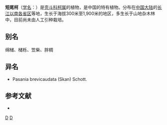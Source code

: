{{Speciesbox 
| genus = Lithocarpus
| species = brevicaudatus
| authority = (Skan) [[早田文藏|Hayata]]
}}
'''短尾柯'''（[[学名|学名]]：{{lang|la|''Lithocarpus brevicaudatus''}}）是[[壳斗科|壳斗科]][[柯属|柯属]]的植物，是中国的特有植物。分布在[[中国大陆|中国大陆]]的[[长江以南各省区|长江以南各省区]]等地，生长于海拔300米至1,900米的地区，多生长于山地杂木林中，目前尚未由人工引种栽培。

== 别名 ==
绵槠、槠栎、笠柴、胖椆

== 异名 ==
* Pasania brevicaudata (Skan) Schott.

== 参考文献 ==
<div class="references-small">
* {{cite web| url =http://www.bioinfo.cn/db05/KmzwSpecies.php?action=view&id=9020| title =短尾柯| work =《中国高等植物数据库全库》| publisher =中国科学院微生物研究所| author =昆明植物研究所| accessdate =2009-02-24| deadurl =yes| archiveurl =https://web.archive.org/web/20160305013552/http://www.bioinfo.cn/db05/KmzwSpecies.php?action=view&id=9020| archivedate =2016-03-05}}
</div>
{{Taxonbar|from=Q15227443}}

[[Category:柯属|D]]
[[Category:中國特有植物|D]]


{{植物小作品}}